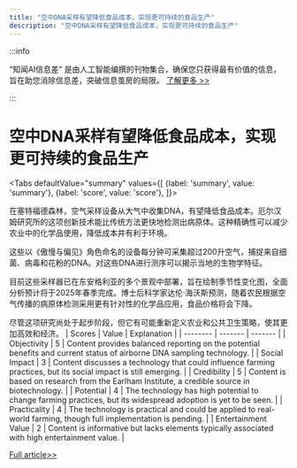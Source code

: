 ```yaml
---
title: "空中DNA采样有望降低食品成本，实现更可持续的食品生产"
description: "空中DNA采样有望降低食品成本，实现更可持续的食品生产"
---
```



:::info

“知闻AI信息差“ 是由人工智能编撰的刊物集合，确保您只获得最有价值的信息，旨在助您消除信息差，突破信息茧房的局限。  [了解更多 >>](/)

:::

# 空中DNA采样有望降低食品成本，实现更可持续的食品生产


<Tabs
	defaultValue="summary"
	values={[
	{label: 'summary', value: 'summary'},
	{label: 'score', value: 'score'},
]}>
<TabItem value="summary">


在塞特福德森林，空气采样设备从大气中收集DNA，有望降低食品成本。厄尔汉姆研究所的这项创新技术能比传统方法更快地检测出病原体。这种精确性可以减少农业中的化学品使用，降低成本并有利于环境。

这些以《傲慢与偏见》角色命名的设备每分钟可采集超过200升空气，捕捉来自细菌、病毒和花粉的DNA。对这些DNA进行测序可以揭示当地的生物学特征。

目前这些采样器已在东安格利亚的多个景观中部署，旨在绘制季节性变化图，全面分析预计将于2025年春季完成。博士后科学家达伦·海沃斯预测，随着农民根据空气传播的病原体检测采用更有针对性的化学品应用，食品价格将会下降。

尽管这项研究尚处于起步阶段，但它有可能重新定义农业和公共卫生策略，使其更加高效和经济。
</TabItem>
<TabItem value="score">
	| Scores     | Value   | Explanation |
	| -------- | ------- | ------- |
	| Objectivity  | 5    | Content provides balanced reporting on the potential benefits and current status of airborne DNA sampling technology.    |
	| Social Impact | 3     | Content discusses a technology that could influence farming practices, but its social impact is still emerging.    |
	| Credibility    | 5    | Content is based on research from the Earlham Institute, a credible source in biotechnology.    |
	| Potential    | 4    | The technology has high potential to change farming practices, but its widespread adoption is yet to be seen.    |
	| Practicality    | 4    | The technology is practical and could be applied to real-world farming, though full implementation is pending.    |
	| Entertainment Value    | 2    | Content is informative but lacks elements typically associated with high entertainment value.    |
</TabItem>
</Tabs>

[Full article>>](https://www.bbc.com/news/articles/c99zn92g2qgo)
